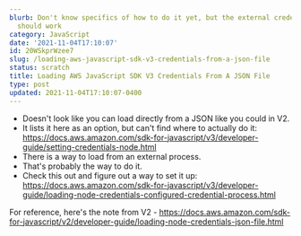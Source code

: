 ```yaml
---
blurb: Don't know specifics of how to do it yet, but the external credential process
  should work
category: JavaScript
date: '2021-11-04T17:10:07'
id: 20WSkprWzee7
slug: /loading-aws-javascript-sdk-v3-credentials-from-a-json-file
status: scratch
title: Loading AWS JavaScript SDK V3 Credentials From A JSON File
type: post
updated: 2021-11-04T17:10:07-0400
---
```


- Doesn't look like you can load directly from a JSON like you could in V2. 
- It lists it here as an option, but can't find where to actually do it: https://docs.aws.amazon.com/sdk-for-javascript/v3/developer-guide/setting-credentials-node.html
- There is a way to load from an external process. 
- That's probably the way to do it. 
- Check this out and figure out a way to set it up: https://docs.aws.amazon.com/sdk-for-javascript/v3/developer-guide/loading-node-credentials-configured-credential-process.html

For reference, here's the note from V2 - https://docs.aws.amazon.com/sdk-for-javascript/v2/developer-guide/loading-node-credentials-json-file.html
